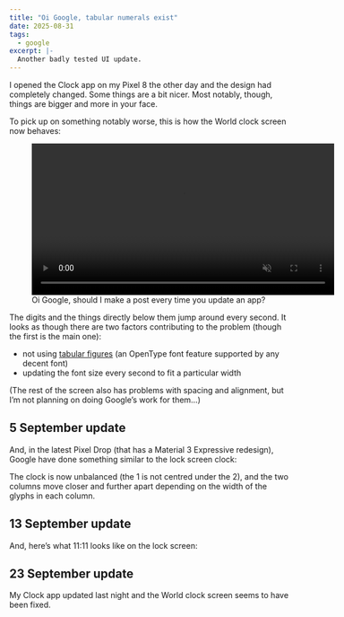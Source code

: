 ```yaml
---
title: "Oi Google, tabular numerals exist"
date: 2025-08-31
tags:
  - google
excerpt: |-
  Another badly tested UI update.
---
```




I opened the Clock app on my Pixel 8 the other day and the design had completely
changed. Some things are a bit nicer. Most notably, though, things are bigger
and more in your face.

To pick up on something notably worse, this is how the World clock screen now
behaves:

<figure>
  <video width="540" autoPlay controls loop muted playsInline>
    <source src={android_clock_tabular_mp4} type="video/mp4" />
  </video>
  <figcaption>
    Oi Google, should I make a post every time you update an app?
  </figcaption>
</figure>

The digits and the things directly below them jump around every second. It looks
as though there are two factors contributing to the problem (though the first is
the main one):

- not using
  [tabular figures](https://www.myfonts.com/pages/fontscom-learning-fontology-level-3-numbers-proportional-vs-tabular-figures)
  (an OpenType font feature supported by any decent font)
- updating the font size every second to fit a particular width

(The rest of the screen also has problems with spacing and alignment, but I’m
not planning on doing Google’s work for them…)

## 5 September update

And, in the latest Pixel Drop (that has a Material 3 Expressive redesign),
Google have done something similar to the lock screen clock:

<CaptionedImage
  src={lock_screen_png}
  alt="A screenshot of the lock screen clock on a Pixel 8 with the September 2025 Pixel Drop."
  caption="My poor eyes"
  class="limit-height"
/>

The clock is now unbalanced (the 1 is not centred under the 2), and the two
columns move closer and further apart depending on the width of the glyphs in
each column.

## 13 September update

And, here’s what 11:11 looks like on the lock screen:

<CaptionedImage
  src={_11_11_png}
  alt="A screenshot of the lock screen clock on a Pixel 8 with the September 2025 Pixel Drop, showing the time 11:11."
  caption="Squishity squash"
  class="limit-height"
/>

## 23 September update

My Clock app updated last night and the World clock screen seems to have been
fixed.
